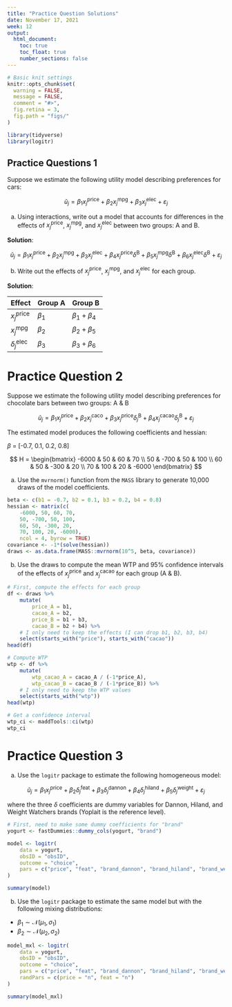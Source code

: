 ```yaml
---
title: "Practice Question Solutions"
date: November 17, 2021
week: 12
output:
  html_document:
    toc: true
    toc_float: true
    number_sections: false
---
```


```r
# Basic knit settings
knitr::opts_chunk$set(
  warning = FALSE,
  message = FALSE,
  comment = "#>",
  fig.retina = 3,
  fig.path = "figs/"
)

library(tidyverse)
library(logitr)
```

## Practice Questions 1

Suppose we estimate the following utility model describing preferences for cars:

$$
\tilde{u}_j = \beta_1 x_j^{\mathrm{price}} + \beta_2 x_j^{\mathrm{mpg}} + \beta_3 x_j^{\mathrm{elec}} + \varepsilon_j
$$

a) Using interactions, write out a model that accounts for differences in the effects of $x_j^{\mathrm{price}}$, $x_j^{\mathrm{mpg}}$, and $x_j^{\mathrm{elec}}$ between two groups: A and B.

**Solution**:

$$
\tilde{u}_j = \beta_1 x_j^{\mathrm{price}} + \beta_2 x_j^{\mathrm{mpg}} + \beta_3 x_j^{\mathrm{elec}} + \beta_4 x_j^{\mathrm{price}}\delta^\mathrm{B} + \beta_5 x_j^{\mathrm{mpg}}\delta^\mathrm{B} + \beta_6 x_j^{\mathrm{elec}}\delta^\mathrm{B} + \varepsilon_j
$$

b) Write out the effects of $x_j^{\mathrm{price}}$, $x_j^{\mathrm{mpg}}$, and $x_j^{\mathrm{elec}}$ for each group.

**Solution**:

Effect |Group A | Group B 
-------|--------|--------
$x_j^\mathrm{price}$ | $\beta_1$ | $\beta_1 + \beta_4$ 
$x_j^\mathrm{mpg}$ | $\beta_2$ | $\beta_2 + \beta_5$ 
$\delta_j^\mathrm{elec}$ | $\beta_3$ | $\beta_3 + \beta_6$ 



# Practice Question 2

Suppose we estimate the following utility model describing preferences for chocolate bars between two groups: A & B

$$
\tilde{u}_j = \beta_1 x_j^{\mathrm{price}} + \beta_2 x_j^{\mathrm{caco}} + \beta_3 x_j^{\mathrm{price}}\delta_j^{\mathrm{B}} + \beta_4 x_j^{\mathrm{cacao}}\delta_j^{\mathrm{B}} + \varepsilon_j
$$

The estimated model produces the following coefficients and hessian:

$\beta$ = [-0.7, 0.1, 0.2, 0.8]

$$
H =
\begin{bmatrix}
-6000 & 50 & 60 & 70
\\
50 & -700 & 50 & 100
\\
60 & 50 & -300 & 20
\\
70 & 100 & 20 & -6000
\end{bmatrix}
$$

a) Use the `mvrnorm()` function from the `MASS` library to generate 10,000 draws of the model coefficients.

```r
beta <- c(b1 = -0.7, b2 = 0.1, b3 = 0.2, b4 = 0.8) 
hessian <- matrix(c(
    -6000, 50, 60, 70,
    50, -700, 50, 100,
    60, 50, -300, 20,
    70, 100, 20, -6000), 
    ncol = 4, byrow = TRUE)
covariance <- -1*(solve(hessian))
draws <- as.data.frame(MASS::mvrnorm(10^5, beta, covariance))
```

b) Use the draws to compute the mean WTP and 95% confidence intervals of the effects of $x_j^{\mathrm{price}}$ and $x_j^{\mathrm{cacao}}$ for each group (A & B).

```r
# First, compute the effects for each group
df <- draws %>%
    mutate(
        price_A = b1, 
        cacao_A = b2,
        price_B = b1 + b3, 
        cacao_B = b2 + b4) %>% 
    # I only need to keep the effects (I can drop b1, b2, b3, b4)
    select(starts_with("price"), starts_with("cacao"))
head(df)

# Compute WTP
wtp <- df %>% 
    mutate(
        wtp_cacao_A = cacao_A / (-1*price_A),
        wtp_cacao_B = cacao_B / (-1*price_B)) %>% 
    # I only need to keep the WTP values
    select(starts_with("wtp"))
head(wtp)

# Get a confidence interval
wtp_ci <- maddTools::ci(wtp)
wtp_ci
```



# Practice Question 3

a) Use the `logitr` package to estimate the following homogeneous model:

$$
\tilde{u}_j = \beta_1 x_j^{\mathrm{price}} + \beta_2 \delta_j^{\mathrm{feat}} + \beta_3 \delta_j^{\mathrm{dannon}} + \beta_4 \delta_j^{\mathrm{hiland}} + 
\beta_5 \delta_j^{\mathrm{weight}} + \varepsilon_j
$$

where the three $\delta$ coefficients are dummy variables for Dannon, Hiland, and Weight Watchers brands (Yoplait is the reference level).

```r
# First, need to make some dummy coefficients for "brand"
yogurt <- fastDummies::dummy_cols(yogurt, "brand")

model <- logitr(
    data = yogurt, 
    obsID = "obsID", 
    outcome = "choice",
    pars = c("price", "feat", "brand_dannon", "brand_hiland", "brand_weight")
)

summary(model)
```

b) Use the `logitr` package to estimate the same model but with the following mixing distributions:

- $\beta_1 \sim \mathcal{N} (\mu_1, \sigma_1)$
- $\beta_2 \sim \mathcal{N} (\mu_2, \sigma_2)$

```r
model_mxl <- logitr(
    data = yogurt, 
    obsID = "obsID", 
    outcome = "choice",
    pars = c("price", "feat", "brand_dannon", "brand_hiland", "brand_weight"),
    randPars = c(price = "n", feat = "n")
)

summary(model_mxl)
```
